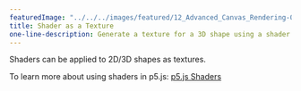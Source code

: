 ---
featuredImage: "../../../images/featured/12_Advanced_Canvas_Rendering-02_Shader_As_A_Texture-thumbnail.png"
title: Shader as a Texture
one-line-description: Generate a texture for a 3D shape using a shader.
---

Shaders can be applied to 2D/3D shapes as textures.

To learn more about using shaders in p5.js:
<a href="https://itp-xstory.github.io/p5js-shaders/">p5.js Shaders</a>
